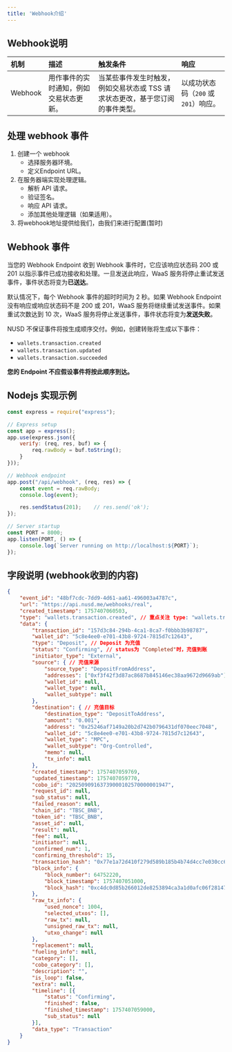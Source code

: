 ```yaml
---
title: 'Webhook介绍'
---
```


## Webhook说明

| 机制           | 描述    | 触发条件 | 响应                                                                                    |
|:-----------------|:---------|:----------|:------------------------------------------------------------------------------------------|
| Webhook         | 用作事件的实时通知，例如交易状态更新。  | 当某些事件发生时触发，例如交易状态或 TSS 请求状态更改，基于您订阅的事件类型。       | 以成功状态码（<code>200</code> 或 <code>201</code>）响应。                                                    |

## 处理 webhook 事件

1. 创建一个 webhook
    - 选择服务器环境。
    - 定义Endpoint URL。
2. 在服务器端实现处理逻辑。
    - 解析 API 请求。
    - 验证签名。
    - 响应 API 请求。
    - 添加其他处理逻辑（如果适用）。
3. 将webhook地址提供给我们，由我们来进行配置(暂时)

## Webhook 事件

当您的 Webhook Endpoint 收到 Webhook 事件时，它应该响应状态码 200 或 201 以指示事件已成功接收和处理。一旦发送此响应，WaaS 服务将停止重试发送事件，事件状态将变为**已送达**。

默认情况下，每个 Webhook 事件的超时时间为 2 秒。如果 Webhook Endpoint 没有响应或响应状态码不是 200 或 201，WaaS 服务将继续重试发送事件。如果重试次数达到 10 次，WaaS 服务将停止发送事件，事件状态将变为**发送失败**。

NUSD 不保证事件将按生成顺序交付。例如，创建转账将生成以下事件：

- <code>wallets.transaction.created</code>
- <code>wallets.transaction.updated</code>
- <code>wallets.transaction.succeeded</code>

**您的 Endpoint 不应假设事件将按此顺序到达。**

## Nodejs 实现示例

``` javascript
const express = require("express");

// Express setup
const app = express();
app.use(express.json({
    verify: (req, res, buf) => {
        req.rawBody = buf.toString();
    }
}));

// Webhook endpoint
app.post("/api/webhook", (req, res) => {
    const event = req.rawBody;
    console.log(event);

    res.sendStatus(201);    // res.send('ok');
});

// Server startup
const PORT = 8000;
app.listen(PORT, () => {
    console.log(`Server running on http://localhost:${PORT}`);
});
```

## 字段说明 (webhook收到的内容)

``` json
{
	"event_id": "48bf7cdc-7dd9-4d61-aa61-496003a4787c",
	"url": "https://api.nusd.me/webhooks/real",
	"created_timestamp": 1757407060503,
	"type": "wallets.transaction.created", // 重点关注 type: "wallets.transaction.succeeded", 该事件为充值到账
	"data": {
		"transaction_id": "157d3c84-294b-4ca1-8ca7-f0bbb3b98787",
		"wallet_id": "5c8e4ee0-e701-43b8-9724-7815d7c12643",
		"type": "Deposit", // Deposit 为充值
		"status": "Confirming", // status为 "Completed"时，充值到账
		"initiator_type": "External",
		"source": { // 充值来源
			"source_type": "DepositFromAddress",
			"addresses": ["0xf3f42f3d87ac8687b845146ec38aa9672d9669ab"],
			"wallet_id": null,
			"wallet_type": null,
			"wallet_subtype": null
		},
		"destination": { // 充值目标
			"destination_type": "DepositToAddress",
			"amount": "0.001",
			"address": "0x25246af7149a20b2d742b0796431df070eec7048",
			"wallet_id": "5c8e4ee0-e701-43b8-9724-7815d7c12643",
			"wallet_type": "MPC",
			"wallet_subtype": "Org-Controlled",
			"memo": null,
			"tx_info": null
		},
		"created_timestamp": 1757407059769,
		"updated_timestamp": 1757407059770,
		"cobo_id": "20250909163739000102570000001947",
		"request_id": null,
		"sub_status": null,
		"failed_reason": null,
		"chain_id": "TBSC_BNB",
		"token_id": "TBSC_BNB",
		"asset_id": null,
		"result": null,
		"fee": null,
		"initiator": null,
		"confirmed_num": 1,
		"confirming_threshold": 15,
		"transaction_hash": "0x77e1a72d410f279d589b185b4b74d4cc7e030cc67d42c7f0f0d3a96d84c08664",
		"block_info": {
			"block_number": 64752220,
			"block_timestamp": 1757407051000,
			"block_hash": "0xc4dc0d85b266012de8253894ca3a1d0afc06f2814704c1a2dbdbd3006ab2cfdd"
		},
		"raw_tx_info": {
			"used_nonce": 1004,
			"selected_utxos": [],
			"raw_tx": null,
			"unsigned_raw_tx": null,
			"utxo_change": null
		},
		"replacement": null,
		"fueling_info": null,
		"category": [],
		"cobo_category": [],
		"description": "",
		"is_loop": false,
		"extra": null,
		"timeline": [{
			"status": "Confirming",
			"finished": false,
			"finished_timestamp": 1757407059000,
			"sub_status": null
		}],
		"data_type": "Transaction"
	}
}
```